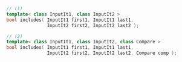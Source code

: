 ```cpp
// (1)
template< class InputIt1, class InputIt2 >
bool includes( InputIt1 first1, InputIt1 last1,
               InputIt2 first2, InputIt2 last2 );

// (2)
template< class InputIt1, class InputIt2, class Compare >
bool includes( InputIt1 first1, InputIt1 last1,
               InputIt2 first2, InputIt2 last2, Compare comp );
```
